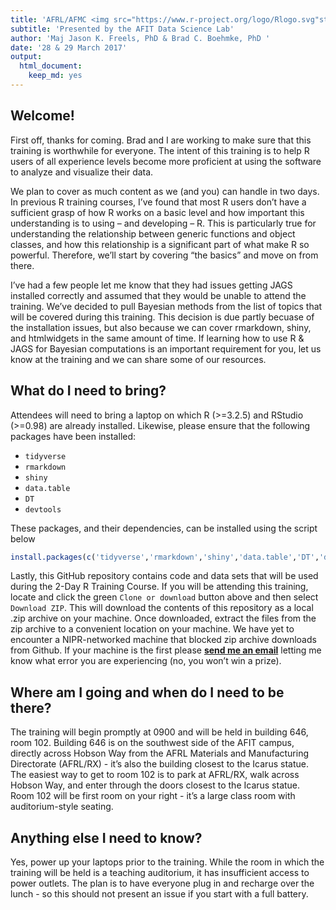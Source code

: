 ```yaml
---
title: 'AFRL/AFMC <img src="https://www.r-project.org/logo/Rlogo.svg"style="width:5%;vertical-align:-1%;"> Training'
subtitle: 'Presented by the AFIT Data Science Lab'
author: 'Maj Jason K. Freels, PhD & Brad C. Boehmke, PhD '
date: '28 & 29 March 2017'
output:
  html_document:
    keep_md: yes
---
```


## Welcome!

First off, thanks for coming.  Brad and I are working to make sure that this training is worthwhile for everyone.  The intent of this training is to help R users of all experience levels become more proficient at using the software to analyze and visualize their data.  

We plan to cover as much content as we (and you) can handle in two days.  In previous R training courses, I’ve found that most R users don’t have a sufficient grasp of how R works on a basic level and how important this understanding is to using – and developing – R. This is particularly true for understanding the relationship between generic functions and object classes, and how this relationship is a significant part of what make R so powerful.  Therefore, we'll start by covering "the basics" and move on from there.

I've had a few people let me know that they had issues getting JAGS installed correctly and assumed that they would be unable to attend the training.  We've decided to pull Bayesian methods from the list of topics that will be covered during this training.  This decision is due partly becuase of the installation issues, but also because we can cover rmarkdown, shiny, and htmlwidgets in the same amount of time.  If learning how to use R & JAGS for Bayesian computations is an important requirement for you, let us know at the training and we can share some of our resources. 
 
## What do I need to bring?

Attendees will need to bring a laptop on which R (>=3.2.5) and RStudio (>=0.98) are already installed.  Likewise, please ensure that the following packages have been installed:

- `tidyverse`
- `rmarkdown`
- `shiny`
- `data.table`
- `DT`
- `devtools`

These packages, and their dependencies, can be installed using the script below

```r
install.packages(c('tidyverse','rmarkdown','shiny','data.table','DT','devtools'))
```

Lastly, this GitHub repository contains code and data sets that will be used during the 2-Day R Training Course.  If you will be attending this training, locate and click the green `Clone or download` button above and then select `Download ZIP`.  This will download the contents of this repository as a local .zip archive on your machine.  Once downloaded, extract the files from the zip archive to a convenient location on your machine.  We have yet to encounter a NIPR-networked machine that blocked zip archive downloads from Github.  If your machine is the first please [__send me an email__](mailto:jason.freels@afit.edu) letting me know what error you are experiencing (no, you won't win a prize).

## Where am I going and when do I need to be there?

The training will begin promptly at 0900 and will be held in building 646, room 102.  Building 646 is on the southwest side of the AFIT campus, directly across Hobson Way from the AFRL Materials and Manufacturing Directorate (AFRL/RX) - it's also the building closest to the Icarus statue.  The easiest way to get to room 102 is to park at AFRL/RX, walk across Hobson Way, and enter through the doors closest to the Icarus statue. Room 102 will be first room on your right - it's a large class room with auditorium-style seating.

## Anything else I need to know?

Yes, power up your laptops prior to the training.  While the room in which the training will be held is a teaching auditorium, it has insufficient access to power outlets.  The plan is to have everyone plug in and recharge over the lunch - so this should not present an issue if you start with a full battery.
